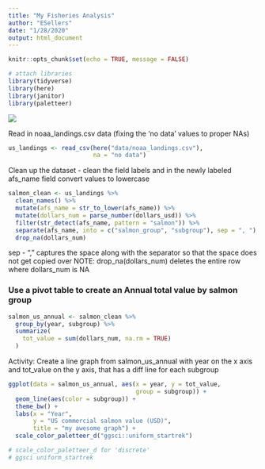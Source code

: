 ```yaml
---
title: "My Fisheries Analysis"
author: "ESellers"
date: "1/28/2020"
output: html_document
---
```


```r
knitr::opts_chunk$set(echo = TRUE, message = FALSE)

# attach libraries
library(tidyverse)
library(here)
library(janitor)
library(paletteer)
```
![](https://octodex.github.com/images/labtocat.png)

Read in noaa_landings.csv data (fixing the 'no data' values to proper NAs)
```r
us_landings <- read_csv(here("data/noaa_landings.csv"), 
                        na = "no data")
```

Clean up the dataset
- clean the field labels and in the newly labeled afs_name field convert values to lowercase
```r
salmon_clean <- us_landings %>% 
  clean_names() %>% 
  mutate(afs_name = str_to_lower(afs_name)) %>% 
  mutate(dollars_num = parse_number(dollars_usd)) %>% 
  filter(str_detect(afs_name, pattern = "salmon")) %>% 
  separate(afs_name, into = c("salmon_group", "subgroup"), sep = ", ") %>% 
  drop_na(dollars_num)
```

sep - ", " captures the space along with the separator so that the space does not get copied over
NOTE: drop_na(dollars_num) deletes the entire row where dollars_num is NA

### Use a pivot table to create an Annual total value by salmon group

```r
salmon_us_annual <- salmon_clean %>% 
  group_by(year, subgroup) %>% 
  summarize(
    tot_value = sum(dollars_num, na.rm = TRUE)
  )
```

Activity: Create a line graph from salmon_us_annual with year on the x axis and tot_value on the y axis, that has a diff line for each subgroup

```r
ggplot(data = salmon_us_annual, aes(x = year, y = tot_value, 
                                    group = subgroup)) + 
  geom_line(aes(color = subgroup)) + 
  theme_bw() +
  labs(x = "Year", 
       y = "US commercial salmon value (USD)", 
       title = "my awesome graph") + 
  scale_color_paletteer_d("ggsci::uniform_startrek")

# scale_color_paletteer_d for 'discrete'
# ggsci	uniform_startrek
```

















